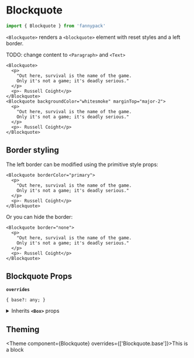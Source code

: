 
# Blockquote

```jsx
import { Blockquote } from 'fannypack'
```

`<Blockquote>` renders a `<blockquote>` element with reset styles and a left border.

TODO: change content to `<Paragraph>` and `<Text>`

```jsx-live
<Blockquote>
  <p>
    "Out here, survival is the name of the game.
    Only it's not a game; it's deadly serious."
  </p>
  <p>- Russell Coight</p>
</Blockquote>
<Blockquote backgroundColor="whitesmoke" marginTop="major-2">
  <p>
    "Out here, survival is the name of the game.
    Only it's not a game; it's deadly serious."
  </p>
  <p>- Russell Coight</p>
</Blockquote>
```

## Border styling

The left border can be modified using the primitive style props:

```jsx-live
<Blockquote borderColor="primary">
  <p>
    "Out here, survival is the name of the game.
    Only it's not a game; it's deadly serious."
  </p>
  <p>- Russell Coight</p>
</Blockquote>
```

Or you can hide the border:

```jsx-live
<Blockquote border="none">
  <p>
    "Out here, survival is the name of the game.
    Only it's not a game; it's deadly serious."
  </p>
  <p>- Russell Coight</p>
</Blockquote>
```

## Blockquote Props

<!-- Automatically generated -->

**`overrides`**

```
{ base?: any; }
```

<details><summary>Inherits <code><strong>&#60;Box&#62;</strong></code> props</summary>

**`use`**

```
string | ComponentClass<any, any> | FunctionComponent<any>
```

**`className`**

```
string
```

**`children`**

```
string | number | boolean | {} | ReactElement<any, string | ((props: any) => ReactElement<any, string | ... | (new (props: any) => Component<any, any, any>)>) | (new (props: any) => Component<any, any, any>)> | ReactNodeArray | ReactPortal | ((props: BoxProps) => ReactNode)
```

**`showBreakpoint`**

```
string
```

**`hiddenBreakpoint`**

```
string
```

**`elementRef`**

```
((instance: any) => void) | RefObject<any>
```

</details>
        

## Theming

<Theme component={Blockquote} overrides={['Blockquote.base']}>This is a block</Theme>
